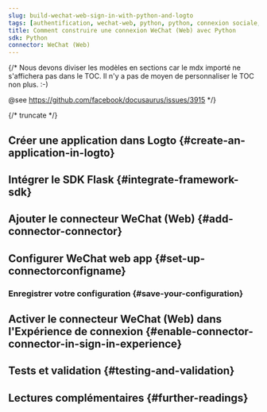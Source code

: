 ```yaml
---
slug: build-wechat-web-sign-in-with-python-and-logto
tags: [authentification, wechat-web, python, python, connexion sociale, connexion, login]
title: Comment construire une connexion WeChat (Web) avec Python
sdk: Python
connector: WeChat (Web)
---
```


{/*
  Nous devons diviser les modèles en sections car le mdx importé ne s'affichera pas dans le TOC.
  Il n'y a pas de moyen de personnaliser le TOC non plus. :-)

  @see https://github.com/facebook/docusaurus/issues/3915
*/}




{/* truncate */}

<Intro connector={connector} sdk="Python" link="https://www.python.org" />

## Créer une application dans Logto \{#create-an-application-in-logto}

<CreateApplication type="Traditional web" framework="Flask" />

## Intégrer le SDK Flask \{#integrate-framework-sdk}

<IntegrateSdk />

## Ajouter le connecteur WeChat (Web) \{#add-connector-connector}

<AddSocialConnector connector={connector} framework="Flask" />

## Configurer WeChat web app \{#set-up-connectorconfigname}

<ConnectorGuide />

### Enregistrer votre configuration \{#save-your-configuration}

<SaveYourConfiguration connector={connector} />

## Activer le connecteur WeChat (Web) dans l'Expérience de connexion \{#enable-connector-connector-in-sign-in-experience}

<EnableSocialConnector connector={connector} />

## Tests et validation \{#testing-and-validation}

<TestingAndValidation connector={connector} sdk="Python" />

## Lectures complémentaires \{#further-readings}

<FurtherReadings />
